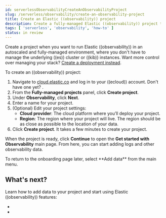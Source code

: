 ```yaml
---
id: serverlessObservabilityCreateAnObservabilityProject
slug: /serverless/observability/create-an-observability-project
title: Create an Elastic ((observability)) project
description: Create a fully-managed Elastic ((observability)) project to monitor the health of your applications.
tags: [ 'serverless', 'observability', 'how-to' ]
status: in review
---
```




<InReview />

Create a project when you want to run Elastic ((observability)) in an autoscaled and fully-managed environment,
where you don't have to manage the underlying ((es)) cluster or ((kib)) instances.
Want more control over managing your stack? [Create a deployment instead](((cloud))/ec-create-deployment.html).

To create an ((observability)) project:

1. Navigate to [cloud.elastic.co](https://cloud.elastic.co/) and log in to your ((ecloud)) account.
Don't have one yet? <DocLink id="serverlessGeneralSignUp" text="Sign up now"/>.
1. From the **Fully-managed projects** panel, click **Create project**.
1. Under **Observability**, click **Next**.
1. Enter a name for your project.
1. (Optional) Edit your project settings:
    * **Cloud provider**: The cloud platform where you’ll deploy your project.
    * **Region**: The region where your project will live. The region should be as close as possible to the location of your data.
1. Click **Create project**. It takes a few minutes to create your project. 

When the project is ready, click **Continue** to open the **Get started with Observability** main page.
From here, you can start adding logs and other observability data.

<DocCallOut title="Tip">
    To return to the onboarding page later, select **Add data** from the main menu.
</DocCallOut>

## What's next?

Learn how to add data to your project and start using Elastic ((observability)) features:

* <DocLink id="serverlessObservabilityGetStartedWithLogs"/>
* <DocLink id="serverlessObservabilityApmGetStarted"/>


<Feedback slug="/serverless/observability/create-an-observability-project" filepath="docs/projects/create-an-observability-project.mdx" />
